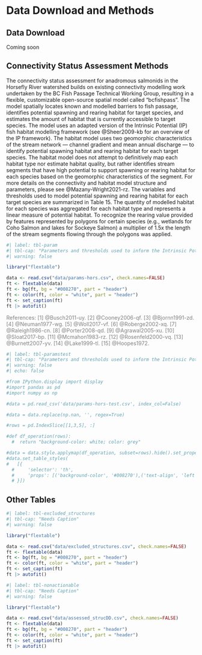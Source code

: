 # Data Download and Methods {-}

## Data Download {-}

Coming soon

## Connectivity Status Assessment Methods {-}

The connectivity status assessment for anadromous salmonids in the Horsefly River watershed builds on existing connectivity modelling work undertaken by the BC Fish Passage Technical Working Group, resulting in a flexible, customizable open-source spatial model called "bcfishpass". The model spatially locates known and modelled barriers to fish passage, identifies potential spawning and rearing habitat for target species, and estimates the amount of habitat that is currently accessible to target species. The model uses an adapted version of the Intrinsic Potential (IP) fish habitat modelling framework (see @Sheer2009-kb for an overview of the IP framework). The habitat model uses two geomorphic characteristics of the stream network — channel gradient and mean annual discharge — to identify potential spawning habitat and rearing habitat for each target species. The habitat model does not attempt to definitively map each habitat type nor estimate habitat quality, but rather identifies stream segments that have high potential to support spawning or rearing habitat for each species based on the geomorphic characteristics of the segment. For more details on the connectivity and habitat model structure and parameters, please see @Mazany-Wright2021-rz. The variables and thresholds used to model potential spawning and rearing habitat for each target species are summarized in Table 15. The quantity of modelled habitat for each species was aggregated for each habitat type and represents a linear measure of potential habitat. To recognize the rearing value provided by features represented by polygons for certain species (e.g., wetlands for Coho Salmon and lakes for Sockeye Salmon) a multiplier of 1.5x the length of the stream segments flowing through the polygons was applied.

```r
#| label: tbl-param
#| tbl-cap: "Parameters and thresholds used to inform the Intrinsic Potential habitat model for spawning and rearing habitat for each target species in the Horsefly River watershed."
#| warning: false

library("flextable")

data <- read.csv("data/params-hors.csv", check.names=FALSE)
ft <- flextable(data)
ft <- bg(ft, bg = "#008270", part = "header")
ft <- color(ft, color = "white", part = "header")
ft <- set_caption(ft)
ft |> autofit() 
```

[References: [1] @Busch2011-uy. [2] @Cooney2006-qf. [3] @Bjornn1991-zd. [4] @Neuman1977-wg. [5] @Woll2017-vf. [6] @Roberge2002-xq. [7] @Raleigh1986-cn. [8] @Porter2008-qd. [9] @Agrawal2005-xu. [10] @Sloat2017-bp. [11] @Mcmahon1983-rz. [12] @Rosenfeld2000-vq. [13] @Burnett2007-yv. [14] @Lake1999-tl. [15] @Hoopes1972.]{style="color: grey"}


```python
#| label: tbl-paramstest
#| tbl-cap: "Parameters and thresholds used to inform the Intrinsic Potential habitat model for spawning and rearing habitat for each target species in the Horsefly River watershed."
#| warning: false
#| echo: false

#from IPython.display import display
#import pandas as pd
#import numpy as np

#data = pd.read_csv('data/params-hors-test.csv', index_col=False)

#data = data.replace(np.nan, '', regex=True)

#rows = pd.IndexSlice[[1,3,5], :]

#def df_operation(rows):
  #  return "background-color: white; color: grey"

#data = data.style.applymap(df_operation, subset=rows).hide().set_properties(**{'text-align': 'left'})
#data.set_table_styles(
#   [{
  #     'selector': 'th',
  #     'props': [('background-color', '#008270'),('text-align', 'left')]
  # }])

```

## Other Tables {-}

```r
#| label: tbl-excluded_structures
#| tbl-cap: "Needs Caption"
#| warning: false

library("flextable")

data <- read.csv("data/excluded_structures.csv", check.names=FALSE)
ft <- flextable(data)
ft <- bg(ft, bg = "#008270", part = "header")
ft <- color(ft, color = "white", part = "header")
ft <- set_caption(ft)
ft |> autofit() 
```
```r
#| label: tbl-nonactionable
#| tbl-cap: "Needs Caption"
#| warning: false

library("flextable")

data <- read.csv("data/assessed_strucDD.csv", check.names=FALSE)
ft <- flextable(data)
ft <- bg(ft, bg = "#008270", part = "header")
ft <- color(ft, color = "white", part = "header")
ft <- set_caption(ft)
ft |> autofit() 
```


